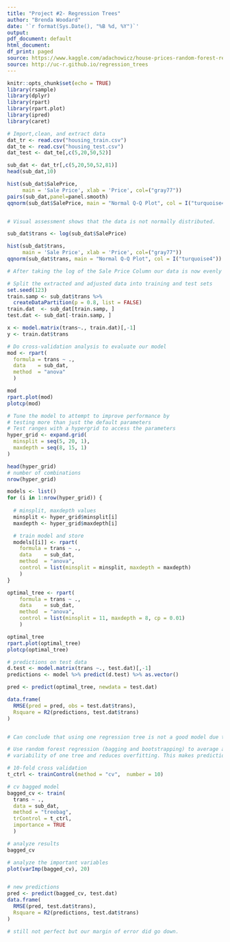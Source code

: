 ---
title: "Project #2- Regression Trees"
author: "Brenda Woodard"
date: '`r format(Sys.Date(), "%B %d, %Y")`'
output:
pdf_document: default
html_document:
df_print: paged
source: https://www.kaggle.com/adachowicz/house-prices-random-forest-regression-analysis/data
source: http://uc-r.github.io/regression_trees
---

```{r setup, include=FALSE}
knitr::opts_chunk$set(echo = TRUE)
library(rsample)
library(dplyr)
library(rpart)  
library(rpart.plot) 
library(ipred)
library(caret)

```

```{r}
# Import,clean, and extract data
dat_tr <- read.csv("housing_train.csv")
dat_te <- read.csv("housing_test.csv")
dat_test <- dat_te[,c(5,20,50,52)]

sub_dat <- dat_tr[,c(5,20,50,52,81)]
head(sub_dat,10)
```

```{r}
hist(sub_dat$SalePrice,
     main = 'Sale Price', xlab = 'Price', col=("gray77"))
pairs(sub_dat,panel=panel.smooth)
qqnorm(sub_dat$SalePrice, main = "Normal Q-Q Plot", col = I("turquoise4"))


# Visual assessment shows that the data is not normally distributed.
```

```{r}
sub_dat$trans <- log(sub_dat$SalePrice)

hist(sub_dat$trans,
     main = 'Sale Price', xlab = 'Price', col=("gray77"))
qqnorm(sub_dat$trans, main = "Normal Q-Q Plot", col = I("turquoise4"))

# After taking the log of the Sale Price Column our data is now evenly distributed. 
```
```{r}
# Split the extracted and adjusted data into training and test sets
set.seed(123)
train.samp <- sub_dat$trans %>%
  createDataPartition(p = 0.8, list = FALSE)
train.dat  <- sub_dat[train.samp, ]
test.dat <- sub_dat[-train.samp, ]

x <- model.matrix(trans~., train.dat)[,-1]
y <- train.dat$trans
```


```{r}
# Do cross-validation analysis to evaluate our model
mod <- rpart(
  formula = trans ~ .,
  data    = sub_dat,
  method  = "anova"
  )

mod
rpart.plot(mod)
plotcp(mod)
```



```{r}
# Tune the model to attempt to improve performance by 
# testing more than just the default parameters
# Test ranges with a hypergrid to access the parameters
hyper_grid <- expand.grid(
  minsplit = seq(5, 20, 1),
  maxdepth = seq(8, 15, 1)
)

head(hyper_grid)
# number of combinations
nrow(hyper_grid)

models <- list()
for (i in 1:nrow(hyper_grid)) {
  
  # minsplit, maxdepth values
  minsplit <- hyper_grid$minsplit[i]
  maxdepth <- hyper_grid$maxdepth[i]

  # train model and store
  models[[i]] <- rpart(
    formula = trans ~ .,
    data    = sub_dat,
    method  = "anova",
    control = list(minsplit = minsplit, maxdepth = maxdepth)
    )
}

optimal_tree <- rpart(
    formula = trans ~ .,
    data    = sub_dat,
    method  = "anova",
    control = list(minsplit = 11, maxdepth = 8, cp = 0.01)
    )

optimal_tree
rpart.plot(optimal_tree)
plotcp(optimal_tree)

# predictions on test data
d.test <- model.matrix(trans ~., test.dat)[,-1]
predictions <- model %>% predict(d.test) %>% as.vector()

pred <- predict(optimal_tree, newdata = test.dat)

data.frame(
  RMSE(pred = pred, obs = test.dat$trans),
  Rsquare = R2(predictions, test.dat$trans)
)


# Can conclude that using one regression tree is not a good model due to the low RMSE and the high Rsqaured.
```

```{r}
# Use random forest regression (bagging and bootstrapping) to average across many trees which reduces the 
# variability of one tree and reduces overfitting. This makes predictions more accurate and less biased.

# 10-fold cross validation
t_ctrl <- trainControl(method = "cv",  number = 10) 

# cv bagged model
bagged_cv <- train(
  trans ~ .,
  data = sub_dat,
  method = "treebag",
  trControl = t_ctrl,
  importance = TRUE
  )

# analyze results
bagged_cv

# analyze the important variables
plot(varImp(bagged_cv), 20)  


# new predictions
pred <- predict(bagged_cv, test.dat)
data.frame(
  RMSE(pred, test.dat$trans),
  Rsquare = R2(predictions, test.dat$trans)
)

# still not perfect but our margin of error did go down.
```

